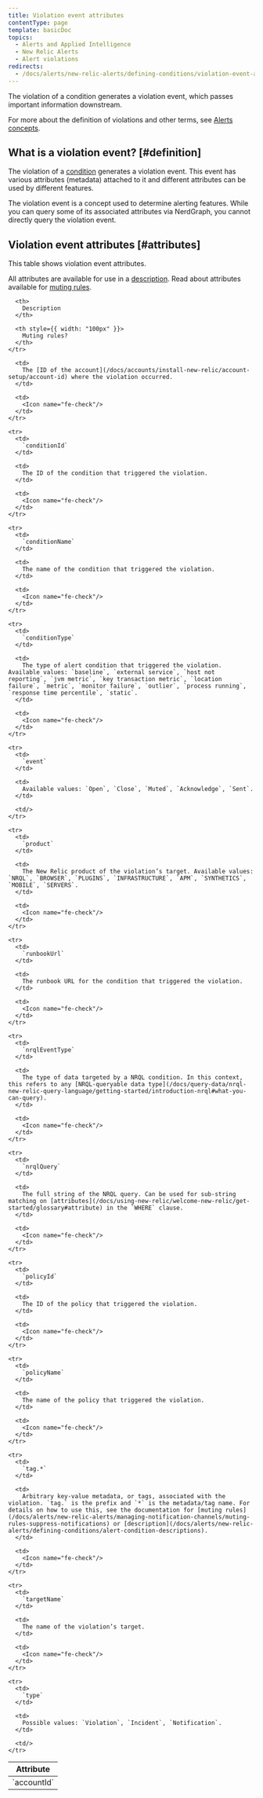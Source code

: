 ```yaml
---
title: Violation event attributes
contentType: page
template: basicDoc
topics:
  - Alerts and Applied Intelligence
  - New Relic Alerts
  - Alert violations
redirects:
  - /docs/alerts/new-relic-alerts/defining-conditions/violation-event-attributes
---
```


The violation of a condition generates a violation event, which passes important information downstream.

For more about the definition of violations and other terms, see [Alerts concepts](/docs/alerts/new-relic-alerts/getting-started/new-relic-alerts-concepts-workflow#terminology).

## What is a violation event? [#definition]

The violation of a [condition](/docs/alerts/new-relic-alerts/getting-started/new-relic-alerts-concepts-workflow#terminology) generates a violation event. This event has various attributes (metadata) attached to it and different attributes can be used by different features.

<Callout variant="important">
  The violation event is a concept used to determine alerting features. While you can query some of its associated attributes via NerdGraph, you cannot directly query the violation event.
</Callout>

## Violation event attributes [#attributes]

This table shows violation event attributes.

All attributes are available for use in a [description](/docs/alerts/new-relic-alerts/defining-conditions/alert-condition-descriptions). Read about attributes available for [muting rules](/docs/alerts/new-relic-alerts/managing-notification-channels/muting-rules-suppress-notifications).

<Table>
  <thead>
    <tr>
      <th style={{ width: "205px" }}>
        Attribute
      </th>

      <th>
        Description
      </th>

      <th style={{ width: "100px" }}>
        Muting rules?
      </th>
    </tr>
  </thead>

  <tbody>
    <tr>
      <td>
        `accountId`
      </td>

      <td>
        The [ID of the account](/docs/accounts/install-new-relic/account-setup/account-id) where the violation occurred.
      </td>

      <td>
        <Icon name="fe-check"/>
      </td>
    </tr>

    <tr>
      <td>
        `conditionId`
      </td>

      <td>
        The ID of the condition that triggered the violation.
      </td>

      <td>
        <Icon name="fe-check"/>
      </td>
    </tr>

    <tr>
      <td>
        `conditionName`
      </td>

      <td>
        The name of the condition that triggered the violation.
      </td>

      <td>
        <Icon name="fe-check"/>
      </td>
    </tr>

    <tr>
      <td>
        `conditionType`
      </td>

      <td>
        The type of alert condition that triggered the violation. Available values: `baseline`, `external service`, `host not reporting`, `jvm metric`, `key transaction metric`, `location failure`, `metric`, `monitor failure`, `outlier`, `process running`, `response time percentile`, `static`.
      </td>

      <td>
        <Icon name="fe-check"/>
      </td>
    </tr>

    <tr>
      <td>
        `event`
      </td>

      <td>
        Available values: `Open`, `Close`, `Muted`, `Acknowledge`, `Sent`.
      </td>

      <td/>
    </tr>

    <tr>
      <td>
        `product`
      </td>

      <td>
        The New Relic product of the violation’s target. Available values: `NRQL`, `BROWSER`, `PLUGINS`, `INFRASTRUCTURE`, `APM`, `SYNTHETICS`, `MOBILE`, `SERVERS`.
      </td>

      <td>
        <Icon name="fe-check"/>
      </td>
    </tr>

    <tr>
      <td>
        `runbookUrl`
      </td>

      <td>
        The runbook URL for the condition that triggered the violation.
      </td>

      <td>
        <Icon name="fe-check"/>
      </td>
    </tr>

    <tr>
      <td>
        `nrqlEventType`
      </td>

      <td>
        The type of data targeted by a NRQL condition. In this context, this refers to any [NRQL-queryable data type](/docs/query-data/nrql-new-relic-query-language/getting-started/introduction-nrql#what-you-can-query).
      </td>

      <td>
        <Icon name="fe-check"/>
      </td>
    </tr>

    <tr>
      <td>
        `nrqlQuery`
      </td>

      <td>
        The full string of the NRQL query. Can be used for sub-string matching on [attributes](/docs/using-new-relic/welcome-new-relic/get-started/glossary#attribute) in the `WHERE` clause.
      </td>

      <td>
        <Icon name="fe-check"/>
      </td>
    </tr>

    <tr>
      <td>
        `policyId`
      </td>

      <td>
        The ID of the policy that triggered the violation.
      </td>

      <td>
        <Icon name="fe-check"/>
      </td>
    </tr>

    <tr>
      <td>
        `policyName`
      </td>

      <td>
        The name of the policy that triggered the violation.
      </td>

      <td>
        <Icon name="fe-check"/>
      </td>
    </tr>

    <tr>
      <td>
        `tag.*`
      </td>

      <td>
        Arbitrary key-value metadata, or tags, associated with the violation. `tag.` is the prefix and `*` is the metadata/tag name. For details on how to use this, see the documentation for [muting rules](/docs/alerts/new-relic-alerts/managing-notification-channels/muting-rules-suppress-notifications) or [description](/docs/alerts/new-relic-alerts/defining-conditions/alert-condition-descriptions).
      </td>

      <td>
        <Icon name="fe-check"/>
      </td>
    </tr>

    <tr>
      <td>
        `targetName`
      </td>

      <td>
        The name of the violation’s target.
      </td>

      <td>
        <Icon name="fe-check"/>
      </td>
    </tr>

    <tr>
      <td>
        `type`
      </td>

      <td>
        Possible values: `Violation`, `Incident`, `Notification`.
      </td>

      <td/>
    </tr>
  </tbody>
</Table>
